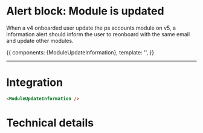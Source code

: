 

<Meta title="Sub-Components/Alerts/Alert module is updated" component={ModuleUpdateInformation} decorators={[withKnobs]} />

# Alert block: Module is updated

When a v4 onboarded user update the ps accounts module on v5, 
a information alert should inform the user to reonboard with 
the same email and update other modules.

<Story name='Module is updated' height='220px'>
  {{
    components: {ModuleUpdateInformation},
    template: '<ModuleUpdateInformation class="m-4" />',
  }}
</Story>

---
# Integration

```html
<ModuleUpdateInformation />
```

# Technical details

<Description of={ModuleUpdateInformation} />
<Props of={ModuleUpdateInformation} />

